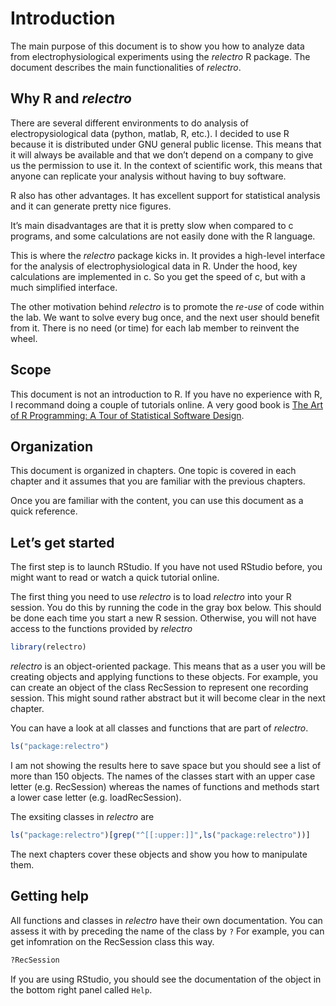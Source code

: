 # Introduction {#intro}

The main purpose of this document is to show you how to analyze data from electrophysiological experiments using the *relectro* R package. The document describes the main functionalities of *relectro*. 

## Why R and *relectro*

There are several different environments to do analysis of electropysiological data (python, matlab, R, etc.).
I decided to use R because it is distributed under GNU general public license. 
This means that it will always be available and that we don't depend on a company to give us the permission to use it.
In the context of scientific work, this means that anyone can replicate your analysis without having to buy software.

R also has other advantages. 
It has excellent support for statistical analysis and it can generate pretty nice figures.

It's main disadvantages are that it is pretty slow when compared to c programs, and some calculations are not easily done with the R language. 

This is where the *relectro* package kicks in. It provides a high-level interface for the analysis of electrophysiological data in R.
Under the hood, key calculations are implemented in c.
So you get the speed of c, but with a much simplified interface.

The other motivation behind *relectro* is to promote the *re-use* of code within the lab. 
We want to solve every bug once, and the next user should benefit from it. 
There is no need (or time) for each lab member to reinvent the wheel.


## Scope

This document is not an introduction to R. 
If you have no experience with R, I recommand doing a couple of tutorials online.
A very good book is [The Art of R Programming: A Tour of Statistical Software Design](https://www.amazon.de/Art-Programming-Statistical-Software-Design/dp/1593273843/ref=sr_1_1?ie=UTF8&qid=1481745150&sr=8-1&keywords=r+programming).

## Organization

This document is organized in chapters.
One topic is covered in each chapter and it assumes that you are familiar with the previous chapters.

Once you are familiar with the content, you can use this document as a quick reference.

## Let's get started

The first step is to launch RStudio. 
If you have not used RStudio before, you might want to read or watch a quick tutorial online.

The first thing you need to use *relectro* is to load *relectro* into your R session.
You do this by running the code in the gray box below.
This should be done each time you start a new R session. 
Otherwise, you will not have access to the functions provided by *relectro*
```r
library(relectro)
```

*relectro* is an object-oriented package. 
This means that as a user you will be creating objects and applying functions to these objects.
For example, you can create an object of the class RecSession to represent one recording session.
This might sound rather abstract but it will become clear in the next chapter.


You can have a look at all classes and functions that are part of *relectro*.
```r
ls("package:relectro")
```
I am not showing the results here to save space but you should see a list of more than 150 objects.
The names of the classes start with an upper case letter (e.g. RecSession) whereas the names of functions and methods start a lower case letter (e.g. loadRecSession).


The exsiting classes in *relectro* are
```r
ls("package:relectro")[grep("^[[:upper:]]",ls("package:relectro"))]
```

The next chapters cover these objects and show you how to manipulate them.

## Getting help

All functions and classes in *relectro* have their own documentation. 
You can assess it with by preceding the name of the class by `?`
For example, you can get infomration on the RecSession class this way.
```R
?RecSession
```
If you are using RStudio, you should see the documentation of the object in the bottom right panel called `Help`.
